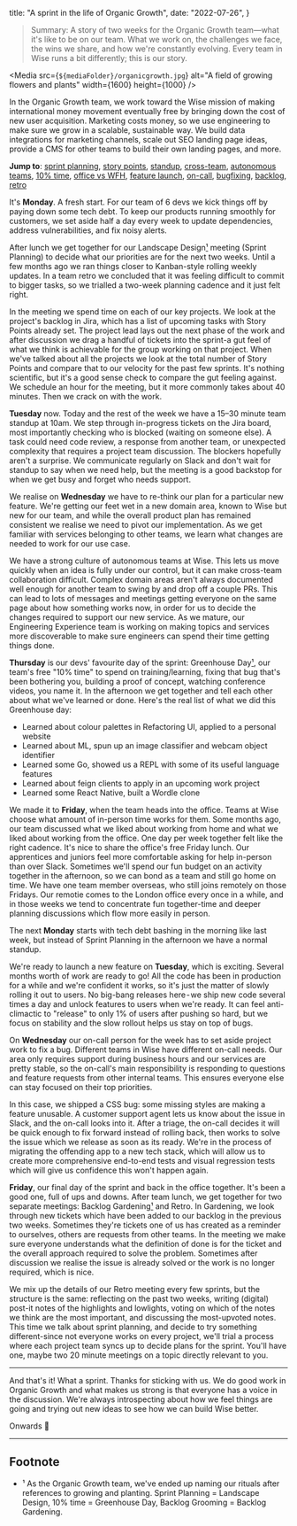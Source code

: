 
  title: "A sprint in the life of Organic Growth",
  date: "2022-07-26",
}



> Summary: A story of two weeks for the Organic Growth team—what it's like to be on our team. What we work on, the challenges we face, the wins we share, and how we're constantly evolving. Every team in Wise runs a bit differently; this is our story.

<Media
  src={`${mediaFolder}/organicgrowth.jpg`}
  alt="A field of growing flowers and plants"
  width={1600}
  height={1000}
/>

In the Organic Growth team, we work toward the Wise mission of making international money movement eventually free by bringing down the cost of new user acquisition. Marketing costs money, so we use engineering to make sure we grow in a scalable, sustainable way. We build data integrations for marketing channels, scale out SEO landing page ideas, provide a CMS for other teams to build their own landing pages, and more.

**Jump to**: <a href="#sprint-planning">sprint planning</a>, <a href="#story-points">story points</a>, <a href="#standup">standup</a>, <a href="#cross-team">cross-team</a>, <a href="#autonomous-teams">autonomous teams</a>, <a href="#ten-percent">10% time</a>, <a href="#office-cadence">office vs WFH</a>, <a href="#launch">feature launch</a>, <a href="#on-call">on-call</a>, <a href="#bug">bugfixing</a>, <a href="#backlog">backlog</a>, <a href="#retro">retro</a>

It's **Monday**. A fresh start. For our team of 6 devs we kick things off by paying down some tech debt. To keep our products running smoothly for customers, we set aside half a day every week to update dependencies, address vulnerabilities, and fix noisy alerts.

After lunch we get together for our Landscape Design<a href="#footnote-1">¹</a> meeting (<a id="sprint-planning">Sprint Planning</a>) to decide what our priorities are for the next two weeks. Until a few months ago we ran things closer to Kanban-style rolling weekly updates. In a team retro we concluded that it was feeling difficult to commit to bigger tasks, so we trialled a two-week planning cadence and it just felt right.

In the meeting we spend time on each of our key projects. We look at the project's backlog in Jira, which has a list of upcoming tasks with <a id="story-points">Story Points</a> already set. The project lead lays out the next phase of the work and after discussion we drag a handful of tickets into the sprint-a gut feel of what we think is achievable for the group working on that project. When we've talked about all the projects we look at the total number of Story Points and compare that to our velocity for the past few sprints. It's nothing scientific, but it's a good sense check to compare the gut feeling against. We schedule an hour for the meeting, but it more commonly takes about 40 minutes. Then we crack on with the work.

**Tuesday** now. Today and the rest of the week we have a 15–30 minute team <a id="standup">standup</a> at 10am. We step through in-progress tickets on the Jira board, most importantly checking who is blocked (waiting on someone else). A task could need code review, a response from another team, or unexpected complexity that requires a project team discussion. The blockers hopefully aren't a surprise. We communicate regularly on Slack and don't wait for standup to say when we need help, but the meeting is a good backstop for when we get busy and forget who needs support.

We realise on **Wednesday** we have to <a id="cross-team">re-think</a> our plan for a particular new feature. We're getting our feet wet in a new domain area, known to Wise but new for our team, and while the overall product plan has remained consistent we realise we need to pivot our implementation. As we get familiar with services belonging to other teams, we learn what changes are needed to work for our use case.

We have a strong culture of <a id="autonomous-teams">autonomous teams</a> at Wise. This lets us move quickly when an idea is fully under our control, but it can make cross-team collaboration difficult. Complex domain areas aren't always documented well enough for another team to swing by and drop off a couple PRs. This can lead to lots of messages and meetings getting everyone on the same page about how something works now, in order for us to decide the changes required to support our new service. As we mature, our Engineering Experience team is working on making topics and services more discoverable to make sure engineers can spend their time getting things done.

**Thursday** is our devs' favourite day of the sprint: Greenhouse Day<a href="#footnote-1">¹</a>, our team's free <a id="ten-percent">"10% time"</a> to spend on training/learning, fixing that bug that's been bothering you, building a proof of concept, watching conference videos, you name it. In the afternoon we get together and tell each other about what we've learned or done. Here's the real list of what we did this Greenhouse day:
- Learned about colour palettes in Refactoring UI, applied to a personal website
- Learned about ML, spun up an image classifier and webcam object identifier
- Learned some Go, showed us a REPL with some of its useful language features
- Learned about feign clients to apply in an upcoming work project
- Learned some React Native, built a Wordle clone

We made it to **Friday**, when the team heads <a id="office-cadence">into the office</a>. Teams at Wise choose what amount of in-person time works for them. Some months ago, our team discussed what we liked about working from home and what we liked about working from the office. One day per week together felt like the right cadence. It's nice to share the office's free Friday lunch. Our apprentices and juniors feel more comfortable asking for help in-person than over Slack. Sometimes we'll spend our fun budget on an activity together in the afternoon, so we can bond as a team and still go home on time. We have one team member overseas, who still joins remotely on those Fridays. Our remotie comes to the London office every once in a while, and in those weeks we tend to concentrate fun together-time and deeper planning discussions which flow more easily in person.

The next **Monday** starts with tech debt bashing in the morning like last week, but instead of Sprint Planning in the afternoon we have a normal standup.

We're ready to <a id="launch">launch</a> a new feature on **Tuesday**, which is exciting. Several months worth of work are ready to go! All the code has been in production for a while and we're confident it works, so it's just the matter of slowly rolling it out to users. No big-bang releases here - we ship new code several times a day and unlock features to users when we're ready. It can feel anti-climactic to "release" to only 1% of users after pushing so hard, but we focus on stability and the slow rollout helps us stay on top of bugs.

On **Wednesday** our <a id="on-call">on-call</a> person for the week has to set aside project work to fix a bug. Different teams in Wise have different on-call needs. Our area only requires support during business hours and our services are pretty stable, so the on-call's main responsibility is responding to questions and feature requests from other internal teams. This ensures everyone else can stay focused on their top priorities.

In this case, we shipped a CSS <a id="bug">bug</a>: some missing styles are making a feature unusable. A customer support agent lets us know about the issue in Slack, and the on-call looks into it. After a triage, the on-call decides it will be quick enough to fix forward instead of rolling back, then works to solve the issue which we release as soon as its ready. We're in the process of migrating the offending app to a new tech stack, which will allow us to create more comprehensive end-to-end tests and visual regression tests which will give us confidence this won't happen again.

**Friday**, our final day of the sprint and back in the office together. It's been a good one, full of ups and downs. After team lunch, we get together for two separate meetings: <a id="backlog">Backlog</a> Gardening<a href="#footnote-1">¹</a> and <a id="retro">Retro</a>. In Gardening, we look through new tickets which have been added to our backlog in the previous two weeks. Sometimes they're tickets one of us has created as a reminder to ourselves, others are requests from other teams. In the meeting we make sure everyone understands what the definition of done is for the ticket and the overall approach required to solve the problem. Sometimes after discussion we realise the issue is already solved or the work is no longer required, which is nice.

We mix up the details of our Retro meeting every few sprints, but the structure is the same: reflecting on the past two weeks, writing (digital) post-it notes of the highlights and lowlights, voting on which of the notes we think are the most important, and discussing the most-upvoted notes. This time we talk about sprint planning, and decide to try something different-since not everyone works on every project, we'll trial a process where each project team syncs up to decide plans for the sprint. You'll have one, maybe two 20 minute meetings on a topic directly relevant to you.

---

And that's it! What a sprint. Thanks for sticking with us. We do good work in Organic Growth and what makes us strong is that everyone has a voice in the discussion. We're always introspecting about how we feel things are going and trying out new ideas to see how we can build Wise better.

Onwards 🚀

---

## Footnote
- <a id="footnote-1">¹</a> As the Organic Growth team, we've ended up naming our rituals after references to growing and planting. Sprint Planning = Landscape Design, 10% time = Greenhouse Day, Backlog Grooming = Backlog Gardening.